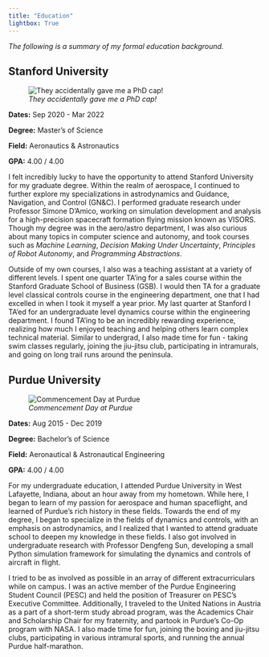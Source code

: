 ```yaml
---
title: "Education"
lightbox: True
---
```


_The following is a summary of my formal education background._

## Stanford University

::: {.wrap_med_pic}
![_They accidentally gave me a PhD cap!_](Stanford.JPG)
:::

**Dates:** Sep 2020 - Mar 2022

**Degree:** Master's of Science

**Field:** Aeronautics & Astronautics

**GPA:** 4.00 / 4.00

I felt incredibly lucky to have the opportunity to attend Stanford University for my graduate degree. Within the realm of aerospace, I continued to further explore my specializations in astrodynamics and Guidance, Navigation, and Control (GN&C). I performed graduate research under Professor Simone D'Amico, working on simulation development and analysis for a high-precision spacecraft formation flying mission known as VISORS. Though my degree was in the aero/astro department, I was also curious about many topics in computer science and autonomy, and took courses such as _Machine Learning_, _Decision Making Under Uncertainty_, _Principles of Robot Autonomy_, and _Programming Abstractions_. 

Outside of my own courses, I also was a teaching assistant at a variety of different levels. I spent one quarter TA'ing for a sales course within the Stanford Graduate School of Business (GSB). I would then TA for a graduate level classical controls course in the engineering department, one that I had excelled in when I took it myself a year prior. My last quarter at Stanford I TA'ed for an undergraduate level dynamics course within the engineering department. I found TA'ing to be an incredibly rewarding experience, realizing how much I enjoyed teaching and helping others learn complex technical material. Similar to undergrad, I also made time for fun - taking swim classes regularly, joining the jiu-jitsu club, participating in intramurals, and going on long trail runs around the peninsula.

## Purdue University

::: {.wrap_med_pic}
![_Commencement Day at Purdue_](Purdue.JPG)
:::

**Dates:** Aug 2015 - Dec 2019

**Degree:** Bachelor's of Science

**Field:** Aeronautical & Astronautical Engineering

**GPA:** 4.00 / 4.00

For my undergraduate education, I attended Purdue University in West Lafayette, Indiana, about an hour away from my hometown. While here, I began to learn of my passion for aerospace and human spaceflight, and learned of Purdue's rich history in these fields. Towards the end of my degree, I began to specialize in the fields of dynamics and controls, with an emphasis on astrodynamics, and I realized that I wanted to attend graduate school to deepen my knowledge in these fields. I also got involved in undergraduate research with Professor Dengfeng Sun, developing a small Python simulation framework for simulating the dynamics and controls of aircraft in flight. 

I tried to be as involved as possible in an array of different extracurriculars while on campus. I was an active member of the Purdue Engineering Student Council (PESC) and held the position of Treasurer on PESC's Executive Committee. Additionally, I traveled to the United Nations in Austria as a part of a short-term study abroad program, was the Academics Chair and Scholarship Chair for my fraternity, and partook in Purdue's Co-Op program with NASA. I also made time for fun, joining the boxing and jiu-jitsu clubs, participating in various intramural sports, and running the annual Purdue half-marathon. 
